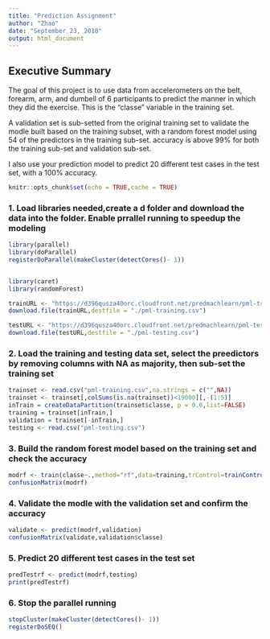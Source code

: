 ```yaml
---
title: "Prediction Assignment"
author: "Zhao"
date: "September 23, 2018"
output: html_document
---
```

## Executive Summary
The goal of this project is to use data from accelerometers on the belt, forearm, arm, and dumbell of 6 participants to predict the manner in which they did the exercise. This is the "classe" variable in the training set. 

A validation set is sub-setted from the original training set to validate the modle built based on the training subset, with a random forest model using 54 of the predictors in the training sub-set. accuracy is above 99% for both the training sub-set and validation sub-set.

I also use your prediction model to predict 20 different test cases in the test set, with a 100% accuracy.

```r
knitr::opts_chunk$set(echo = TRUE,cache = TRUE)
```

### 1. Load libraries needed,create a d folder and download the data into the folder. Enable prrallel running to speedup the modeling
```r
library(parallel)
library(doParallel)
registerDoParallel(makeCluster(detectCores()- 1))


library(caret)
library(randomForest)

trainURL <- "https://d396qusza40orc.cloudfront.net/predmachlearn/pml-training.csv"
download.file(trainURL,destfile = "./pml-training.csv")

testURL <- "https://d396qusza40orc.cloudfront.net/predmachlearn/pml-testing.csv"
download.file(testURL,destfile = "./pml-testing.csv")
```

### 2. Load the training and testing data set, select the preedictors by removing columns with NA as majority, then sub-set the training set
```r
trainset <- read.csv("pml-training.csv",na.strings = c("",NA))
trainset <- trainset[,colSums(is.na(trainset))<19000][,-(1:5)]
inTrain = createDataPartition(trainset$classe, p = 0.6,list=FALSE)
training = trainset[inTrain,]
validation = trainset[-inTrain,]
testing <- read.csv("pml-testing.csv")
```

### 3. Build the random forest model based on the training set and check the accuracy
```r
modrf <- train(classe~.,method="rf",data=training,trControl=trainControl(method = "cv",number = 2,allowParallel = TRUE))
confusionMatrix(modrf)
```

### 4. Validate the modle with the validation set and confirm the accuracy
```r
validate <- predict(modrf,validation)
confusionMatrix(validate,validation$classe)
```

### 5. Predict 20 different test cases in the test set
```r
predTestrf <- predict(modrf,testing)
print(predTestrf)
```

### 6. Stop the parallel running
```r
stopCluster(makeCluster(detectCores()- 1))
registerDoSEQ()
```


